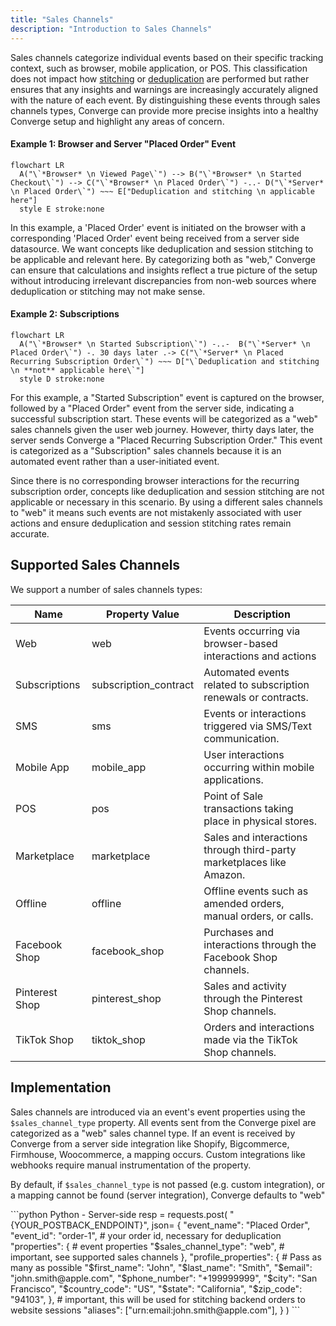 ```yaml
---
title: "Sales Channels"
description: "Introduction to Sales Channels"
---
```


Sales channels categorize individual events based on their specific tracking context, such as browser, mobile application, or POS. 
This classification does not impact how [stitching](/sources/concepts/aliases) or [deduplication](/sources/concepts/deduplication) are performed but rather ensures that any insights and warnings are increasingly accurately aligned with the nature of each event. 
By distinguishing these events through sales channels types, Converge can provide more precise insights into a healthy Converge setup and highlight any areas of concern.

#### Example 1: Browser and Server "Placed Order" Event

```mermaid
flowchart LR
  A("\`*Browser* \n Viewed Page\`") --> B("\`*Browser* \n Started Checkout\`") --> C("\`*Browser* \n Placed Order\`") -..- D("\`*Server* \n Placed Order\`") ~~~ E["Deduplication and stitching \n applicable here"]
  style E stroke:none
```

In this example, a 'Placed Order' event is initiated on the browser with a corresponding 'Placed Order' event being received from a server side datasource. 
We want concepts like deduplication and session stitching to be applicable and relevant here.
By categorizing both as "web," Converge can ensure that calculations and insights reflect a true picture of the setup without introducing irrelevant discrepancies from non-web sources where deduplication or stitching may not make sense.

#### Example 2: Subscriptions

```mermaid
flowchart LR
  A("\`*Browser* \n Started Subscription\`") -..-  B("\`*Server* \n Placed Order\`") -. 30 days later .-> C("\`*Server* \n Placed Recurring Subscription Order\`") ~~~ D["\`Deduplication and stitching \n **not** applicable here\`"]
  style D stroke:none
```

For this example, a "Started Subscription" event is captured on the browser, followed by a "Placed Order" event from the server side, indicating a successful subscription start. These events will be categorized as a "web" sales channels given the user web journey. However, thirty days later, the server sends Converge a "Placed Recurring Subscription Order." This event is categorized as a "Subscription" sales channels because it is an automated event rather than a user-initiated event.

Since there is no corresponding browser interactions for the recurring subscription order, concepts like deduplication and session stitching are not applicable or necessary in this scenario. By using a different sales channels to "web" it means such events are not mistakenly associated with user actions and ensure deduplication and session stitching rates remain accurate.

## Supported Sales Channels

We support a number of sales channels types:

| Name           | Property Value        | Description                                                          |
| -------------- | --------------------- | -------------------------------------------------------------------- |
| Web            | web                   | Events occurring via browser-based interactions and actions          |
| Subscriptions  | subscription_contract | Automated events related to subscription renewals or contracts.      |
| SMS            | sms                   | Events or interactions triggered via SMS/Text communication.         |
| Mobile App     | mobile_app            | User interactions occurring within mobile applications.              |
| POS            | pos                   | Point of Sale transactions taking place in physical stores.          |
| Marketplace    | marketplace           | Sales and interactions through third-party marketplaces like Amazon. |
| Offline        | offline               | Offline events such as amended orders, manual orders, or calls.      |
| Facebook Shop  | facebook_shop         | Purchases and interactions through the Facebook Shop channels.       |
| Pinterest Shop | pinterest_shop        | Sales and activity through the Pinterest Shop channels.              |
| TikTok Shop    | tiktok_shop           | Orders and interactions made via the TikTok Shop channels.           |

## Implementation

Sales channels are introduced via an event's event properties using the `$sales_channel_type` property. 
All events sent from the Converge pixel are categorized as a "web" sales channel type. 
If an event is received by Converge from a server side integration like Shopify, Bigcommerce, Firmhouse, Woocommerce, a mapping occurs. 
Custom integrations like webhooks require manual instrumentation of the property.

<Note> By default, if `$sales_channel_type` is not passed (e.g. custom integration), or a mapping cannot be found (server integration), Converge defaults to "web" </Note>

   <CodeGroup>
```python Python - Server-side
resp = requests.post(
    "{YOUR_POSTBACK_ENDPOINT}",
    json=
        {
        "event_name": "Placed Order",
        "event_id": "order-1", # your order id, necessary for deduplication
        "properties": {
            # event properties
            "$sales_channel_type": "web",  # important, see supported sales channels
        },
        "profile_properties": {
            # Pass as many as possible
            "$first_name": "John",
            "$last_name": "Smith",
            "$email": "john.smith@apple.com",
            "$phone_number": "+199999999",
            "$city": "San Francisco",
            "$country_code": "US",
            "$state": "California",
            "$zip_code": "94103",
        },
        # important, this will be used for stitching backend orders to website sessions
        "aliases": ["urn:email:john.smith@apple.com"],
    }
)
```

</CodeGroup>